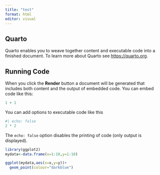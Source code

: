 ```yaml
---
title: "test"
format: html
editor: visual
---
```


## Quarto

Quarto enables you to weave together content and executable code into a finished document. To learn more about Quarto see <https://quarto.org>.

## Running Code

When you click the **Render** button a document will be generated that includes both content and the output of embedded code. You can embed code like this:

```r
1 + 1
```

You can add options to executable code like this

```r
#| echo: false
2 * 2
```

The `echo: false` option disables the printing of code (only output is displayed).



```r
library(ggplot2)
mydata<-data.frame(x=1:10,y=1:10)

ggplot(mydata,aes(x=x,y=y))+
  geom_point(colour="darkblue")
```